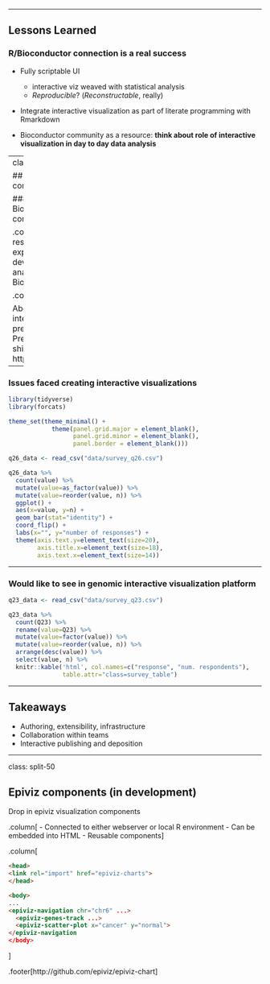 
---

## Lessons Learned

### R/Bioconductor connection is a real success

- Fully scriptable UI  
  - interactive viz weaved with statistical analysis
  - _Reproducible_? (_Reconstructable_, really)
  
- Integrate interactive visualization as part of literate
  programming with Rmarkdown
  
- Bioconductor community as a resource: **think about role of interactive visualization in day to day data analysis**
  
---
class: split-60, middle

## Survey the community

### Online Bioconductor community survey

.column[
- 65 respondents  
- Mostly expert level users and developers
- Data analyst rather than Biomedical scientist
]

.column[
.image-40[![](img/tweet.png)]
]

About half has used interactive visualization previously  
Predominantly through shiny: https://shiny.rstudio.com


---

### Issues faced creating interactive visualizations

```r
library(tidyverse)
library(forcats)

theme_set(theme_minimal() + 
            theme(panel.grid.major = element_blank(),
                  panel.grid.minor = element_blank(),
                  panel.border = element_blank()))
```

```r
q26_data <- read_csv("data/survey_q26.csv")
```

```r
q26_data %>% 
  count(value) %>%
  mutate(value=as_factor(value)) %>%
  mutate(value=reorder(value, n)) %>%
  ggplot() +
  aes(x=value, y=n) +
  geom_bar(stat="identity") +
  coord_flip() +
  labs(x="", y="number of responses") +
  theme(axis.text.y=element_text(size=20),
        axis.title.x=element_text(size=18),
        axis.text.x=element_text(size=14))
```

---

### Would like to see in genomic interactive visualization platform

```r
q23_data <- read_csv("data/survey_q23.csv")
```

```r
q23_data %>%
  count(Q23) %>%
  rename(value=Q23) %>%
  mutate(value=factor(value)) %>%
  mutate(value=reorder(value, n)) %>%
  arrange(desc(value)) %>%
  select(value, n) %>%
  knitr::kable('html', col.names=c("response", "num. respondents"),
               table.attr="class=survey_table")
```

---

## Takeaways

- Authoring, extensibility, infrastructure
- Collaboration within teams
- Interactive publishing and deposition

---
class: split-50

## Epiviz components (in development)

Drop in epiviz visualization components

.column[
- Connected to either webserver or local R environment
- Can be embedded into HTML
- Reusable components
]

.column[
```html
<head>
<link rel="import" href="epiviz-charts">
</head>

<body>
...
<epiviz-navigation chr="chr6" ...>
  <epiviz-genes-track ...>
  <epiviz-scatter-plot x="cancer" y="normal">
</epiviz-navigation
</body>
```
]

.footer[http://github.com/epiviz/epiviz-chart]